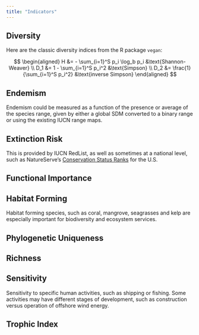 ```yaml
---
title: "Indicators"
---
```


## Diversity

Here are the classic diversity indices from the R package `vegan`:

$$
\begin{aligned}
H   &= - \sum_{i=1}^S p_i \log_b  p_i  &\text{Shannon-Weaver}  \\
D_1 &= 1 - \sum_{i=1}^S p_i^2          &\text{Simpson}         \\
D_2 &= \frac{1}{\sum_{i=1}^S p_i^2}    &\text{inverse Simpson}
\end{aligned}
$$

## Endemism

Endemism could be measured as a function of the presence or average of the species range, given by either a global SDM converted to a binary range or using the existing IUCN range maps.

## Extinction Risk

This is provided by IUCN RedList, as well as sometimes at a national level, such as NatureServe's [Conservation Status Ranks](https://www.natureserve.org/conservation-status-assessment) for the U.S.

## Functional Importance

## Habitat Forming

Habitat forming species, such as coral, mangrove, seagrasses and kelp are especially important for biodiversity and ecosystem services.

## Phylogenetic Uniqueness

## Richness

## Sensitivity

Sensitivity to specific human activities, such as shipping or fishing. Some activities may have different stages of development, such as construction versus operation of offshore wind energy.

## Trophic Index
